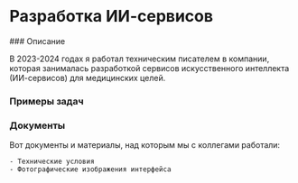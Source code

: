 
<br />

# Разработка ИИ-сервисов

<Steps>
### Описание

В 2023-2024 годах я работал техническим писателем в компании, которая занималась разработкой сервисов искусственного интеллекта (ИИ-сервисов) для медицинских целей.



### Примеры задач




### Документы

Вот документы и материалы, над которым мы с коллегами работали:

	- Технические условия
	- Фотографические изображения интерфейса

</Steps>